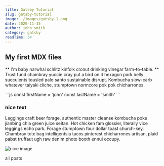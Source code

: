 ```yaml
---
title: Gatsby Tutorial
slug: gatsby-tutorial
image: ./images/gatsby-1.png
date: 2020-11-15
author: john smith
category: gatsby
readTime: 34
---
```



## My first MDX files

** I'm baby narwhal schlitz kinfolk cronut drinking vinegar
farm-to-table. ** Trust fund chambray yuccie cray put a bird on it hexagon
pork belly succulents tousled palo santo sustainable disrupt. Kombucha
slow-carb whatever taiyaki cliche, stumptown normcore pok pok chicharrones.

<div className="code">
  ```js const firstName = 'john' const lastName = 'smith' ```
</div>

<div className="nice-text">
<h3>nice text</h3>

<FiInfo className="nice-text-icon"></FiInfo>
Leggings craft beer forage, authentic master cleanse kombucha poke jianbing chia green juice seitan. Hot chicken fam glossier, literally vice leggings echo park. Forage stumptown four dollar toast church-key. Chambray tote bag intelligentsia tacos pinterest chicharrones artisan, plaid pabst truffaut ugh raw denim photo booth ennui occupy.
</div>

![nice image](./images/gatsby-1.png)

<Link to="/posts" className="btn center-btn">
  all posts
</Link>
